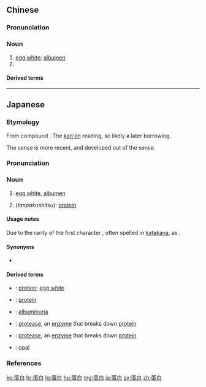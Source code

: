 ==Chinese==
{{zh-forms}}

===Pronunciation===
{{zh-pron
|m=dànbái
|c=daan6-2 baak6,daan6-2 baak6-2
|cat=n
}}

===Noun===
{{zh-noun}}

# [[egg white]]; [[albumen]]
# {{zh-abbrev|蛋白質|[[protein]]}}

====Derived terms====
{{zh-der|蛋白質|白蛋白|殼硬蛋白}}

----

==Japanese==
{{ja-kanjitab|yomi=o|たん|はく|k2=ぱく}}

===Etymology===
From {{etyl|ltc|ja|sort=たんぱく}} compound {{m|zh|蛋白|tr=tan? bæk|lit=egg + white}}. The [[漢音#Japanese|kanʻon]] reading, so likely a later borrowing.

The {{m|en|protein}} sense is more recent, and developed out of the {{m|en|egg white}} sense.

===Pronunciation===
{{ja-pron|yomi=kanon|たんぱく|acc=1|acc_ref=DJR}}

===Noun===
{{ja-noun|たんぱく|タンパク}}

# [[egg white]], [[albumen]]
# {{abbreviation of|lang=ja|sort=たんぱく|蛋白質|nodot=1}} (''tanpakushitsu''): [[protein]] {{qualifier|more common sense in modern Japanese}}

====Usage notes====
Due to the rarity of the first character {{m|ja|蛋}}, often spelled in [[katakana]], as {{m|ja|タンパク}}.

====Synonyms====
* {{sense|egg white}} {{ja-r|卵白|らんぱく}} {{qualifier|more common}}

====Derived terms====
{{der-top}}
* {{ja-r|蛋白|たんぱく}}: [[protein]]; [[egg white]]
* {{ja-r|蛋白質|たんぱくしつ}}: [[protein]]
* {{ja-r|蛋白尿|たんぱくにょう}}: [[albuminuria]]
* {{ja-r|蛋白分解酵素|たんぱく ぶんかい こうそ}}: [[protease]], an [[enzyme]] that breaks down [[protein]]
* {{ja-r|蛋白消化酵素|たんぱく しょうか こうそ}}: [[protease]], an [[enzyme]] that breaks down [[protein]]
* {{ja-r|蛋白石|たんぱくせき}}: [[opal]]
{{der-bottom}}

===References===
<references/>

[[ko:蛋白]]
[[hr:蛋白]]
[[lo:蛋白]]
[[hu:蛋白]]
[[mg:蛋白]]
[[ja:蛋白]]
[[sv:蛋白]]
[[zh:蛋白]]